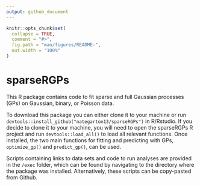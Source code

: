 ```yaml
---
output: github_document
---
```


<!-- README.md is generated from README.Rmd. Please edit that file -->

```r
knitr::opts_chunk$set(
  collapse = TRUE,
  comment = "#>",
  fig.path = "man/figures/README-",
  out.width = "100%"
)
```

# sparseRGPs
This R package contains code to fit sparse and full Gaussian processes (GPs) on
Gaussian, binary, or Poisson data.

To download this package you can either clone it to your machine or run
```devtools::install_github("nategarton13/sparseRGPs")``` in R/Rstudio. If you
decide to clone it to your machine, you will need to open the sparseRGPs R 
project and run ```devtools::load_all()``` to load all relevant functions. Once 
installed, the two main functions for fitting and predicting with GPs, 
```optimize_gp()``` and ```predict_gp()```, can be used. 

Scripts containing links to data sets and code to run analyses are provided in 
the ```/exec``` folder, which can be found by navigating to the directory 
where the package was installed. Alternatively, these scripts can be 
copy-pasted from Github.
